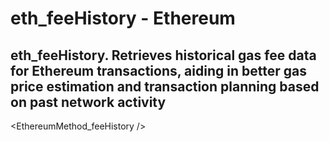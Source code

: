 # eth_feeHistory - Ethereum

## eth_feeHistory. Retrieves historical gas fee data for Ethereum transactions, aiding in better gas price estimation and transaction planning based on past network activity


<EthereumMethod_feeHistory />
